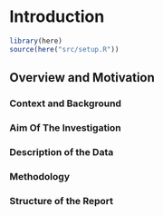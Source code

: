 # Introduction

```r
library(here)
source(here("src/setup.R"))
```

## Overview and Motivation

### Context and Background


### Aim Of The Investigation


### Description of the Data


### Methodology


### Structure of the Report


